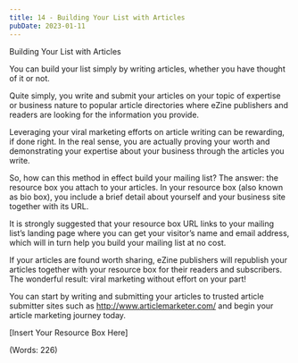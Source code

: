 ```yaml
---
title: 14 - Building Your List with Articles
pubDate: 2023-01-11
---
```


Building Your List with Articles


You can build your list simply by writing articles, whether you have thought of it or not.

Quite simply, you write and submit your articles on your topic of expertise or business nature to popular article directories where eZine publishers and readers are looking for the information you provide.

Leveraging your viral marketing efforts on article writing can be rewarding, if done right. In the real sense, you are actually proving your worth and demonstrating your expertise about your business through the articles you write.

So, how can this method in effect build your mailing list? The answer: the resource box you attach to your articles. In your resource box (also known as bio box), you include a brief detail about yourself and your business site together with its URL.

It is strongly suggested that your resource box URL links to your mailing list’s landing page where you can get your visitor’s name and email address, which will in turn help you build your mailing list at no cost.

If your articles are found worth sharing, eZine publishers will republish your articles together with your resource box for their readers and subscribers. The wonderful result: viral marketing without effort on your part!

You can start by writing and submitting your articles to trusted article submitter sites such as http://www.articlemarketer.com/ and begin your article marketing journey today.


[Insert Your Resource Box Here]

(Words: 226)